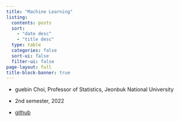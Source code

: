 ```yaml
---
title: "Machine Learning"
listing:
  contents: posts
  sort: 
    - "date desc"
    - "title desc"
  type: table
  categories: false
  sort-ui: false
  filter-ui: false
page-layout: full
title-block-banner: true
---
```



- guebin Choi, Professor of Statistics, Jeonbuk National University

- 2nd semester, 2022

- [github](https://guebin.github.io/STML2022/)